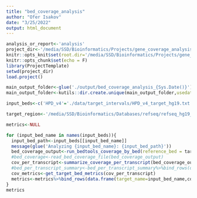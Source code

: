 ```yaml
---
title: "bed_coverage_analysis"
author: "Ofer Isakov"
date: "3/25/2022"
output: html_document
---
```


```r

analysis_or_report<-'analysis'
project_dir<-'/media/SSD/Bioinformatics/Projects/gene_coverage_analysis_2022/'
knitr::opts_knit$set(root.dir='/media/SSD/Bioinformatics/Projects/gene_coverage_analysis_2022/')
knitr::opts_chunk$set(echo = F)
library(ProjectTemplate)
setwd(project_dir)
load.project()
```


```r
main_output_folder<-glue('./output/bed_coverage_analysis_{Sys.Date()}')
main_output_folder<-kutils::dir.create.unique(main_output_folder,usedate = F)

input_beds<-c('HPD_v4'='./data/target_intervals/HPD_v4_target_hg19.txt.bed')

target_region<-'/media/SSD/Bioinformatics/Databases/refseq/refseq_hg19_select_cds_20220307.bed.gz'

metrics<-NULL

for (input_bed_name in names(input_beds)){
  input_bed_path<-input_beds[[input_bed_name]]
  message(glue('Analyzing {input_bed_name}: {input_bed_path}'))
  bed_coverage_output<-run_bedtools_coverage_by_bed(reference_bed = target_region,bed_to_test = input_bed_path,output_folder=main_output_folder,bed_name = input_bed_name)
  #bed_coverage<-read_bed_coverage_file(bed_coverage_output)
  cov_per_transcript<-summarize_coverage_per_transcript(bed_coverage_output,output_path=glue('{main_output_folder}/{input_bed_name}/{input_bed_name}_cov_per_transcript.csv'))
  #bed_per_transcript_summary<-bed_per_transcript_summary%>%bind_rows(data.frame(target=output_name,))
  cov_metrics<-get_target_bed_metrics(cov_per_transcript)
  metrics<-metrics%>%bind_rows(data.frame(target_name=input_bed_name,cov_metrics))
}
metrics

```
